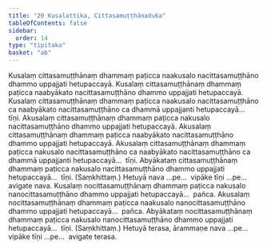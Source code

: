 ```yaml
---
title: "20 Kusalattika, Cittasamuṭṭhānaduka"
tableOfContents: false
sidebar:
  order: 14
type: "tipitaka"
basket: "ab"
---
```



<DynamicBreadcrumb />

<Division number="38">

<Paragraph number="103">
Kusalaṃ cittasamuṭṭhānaṃ dhammaṃ paṭicca naakusalo nacittasamuṭṭhāno dhammo uppajjati hetupaccayā. Kusalaṃ cittasamuṭṭhānaṃ dhammaṃ paṭicca naabyākato nacittasamuṭṭhāno dhammo uppajjati hetupaccayā. Kusalaṃ cittasamuṭṭhānaṃ dhammaṃ paṭicca naakusalo nacittasamuṭṭhāno ca naabyākato nacittasamuṭṭhāno ca dhammā uppajjanti hetupaccayā…  tīṇi.
</Paragraph>

<Paragraph number="104">
Akusalaṃ cittasamuṭṭhānaṃ dhammaṃ paṭicca nakusalo nacittasamuṭṭhāno dhammo uppajjati hetupaccayā. Akusalaṃ cittasamuṭṭhānaṃ dhammaṃ paṭicca naabyākato nacittasamuṭṭhāno dhammo uppajjati hetupaccayā. Akusalaṃ cittasamuṭṭhānaṃ dhammaṃ paṭicca nakusalo nacittasamuṭṭhāno ca naabyākato nacittasamuṭṭhāno ca dhammā uppajjanti hetupaccayā…  tīṇi.
</Paragraph>

<Paragraph number="105">
Abyākataṃ cittasamuṭṭhānaṃ dhammaṃ paṭicca nakusalo nacittasamuṭṭhāno dhammo uppajjati hetupaccayā…  tīṇi. (Saṃkhittaṃ.)
</Paragraph>

<Paragraph number="106">
Hetuyā nava …pe…  vipāke tīṇi …pe…  avigate nava.
</Paragraph>

</Division>
<Division number="39">

<Paragraph number="107">
Kusalaṃ nocittasamuṭṭhānaṃ dhammaṃ paṭicca nakusalo nanocittasamuṭṭhāno dhammo uppajjati hetupaccayā…  pañca.
</Paragraph>

<Paragraph number="108">
Akusalaṃ nocittasamuṭṭhānaṃ dhammaṃ paṭicca naakusalo nanocittasamuṭṭhāno dhammo uppajjati hetupaccayā…  pañca.
</Paragraph>

<Paragraph number="109">
Abyākataṃ nocittasamuṭṭhānaṃ dhammaṃ paṭicca nakusalo nanocittasamuṭṭhāno dhammo uppajjati hetupaccayā…  tīṇi. (Saṃkhittaṃ.)
</Paragraph>

<Paragraph number="110">
Hetuyā terasa, ārammaṇe nava …pe…  vipāke tīṇi …pe…  avigate terasa.
</Paragraph>
</Division>